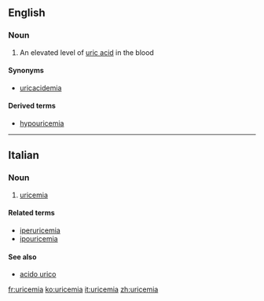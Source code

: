 ==English==

===Noun===
{{en-noun|-}}

# {{context|medicine|lang=en}} An elevated level of [[uric acid]] in the blood

====Synonyms====
*[[uricacidemia]]

====Derived terms====
*[[hypouricemia]]

----
==Italian==
===Noun===
{{it-noun||f||uricemie}}

# {{context|pathology|lang=it}} [[#English|uricemia]]

====Related terms====
*[[iperuricemia]]
*[[ipouricemia]]

====See also====
*[[acido urico]]

[[fr:uricemia]]
[[ko:uricemia]]
[[it:uricemia]]
[[zh:uricemia]]